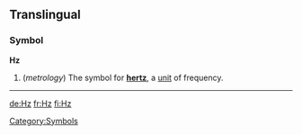 ==Translingual==
===Symbol===
'''Hz'''
#(''metrology'') The symbol for '''[[hertz]]''', a [[unit]] of frequency.

----
[[Category:Symbols]]

[[de:Hz]]
[[fr:Hz]]
[[fi:Hz]]
